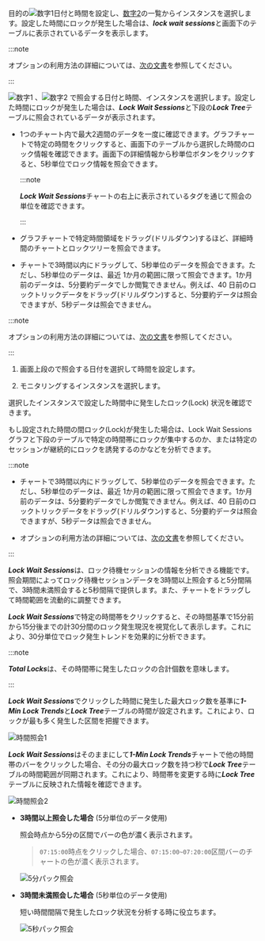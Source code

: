 <Title hashid="basicusage" level={props.level}>基本的な使い方</Title>

<Xclude product="mssql"><ProdImg img='db-locktress-basic.png' desc='Lock tree' /></Xclude>

<InDoc product="mssql"><ImgLang img="db-locktress-basic-mssql-v2.png" desc="Lock tree" /></InDoc>

<Xclude product='postgresql,mysql,altibase,mssql,mssql-v1,cubrid,tibero,db2,sapase'>

目的の![数字1](/img/number-01.png)日付と時間を設定し、[数字2](/img/number-02.png)の一覧からインスタンスを選択します。設定した時間にロックが発生した場合は、***lock wait sessions***と画面下のテーブルに表示されているデータを表示します。

:::note

<Cmdname sid="time" className="uitext" />オプションの利用方法の詳細については、[次の文書](usage-ui#timeselector)を参照してください。

:::

</Xclude>

<InDoc product='postgresql,mysql,altibase,cubrid'>

![数字1](/img/number-01.png) <Cmdname sid="time" className="uitext" />、![数字2](/img/number-02.png) <Cmdname sid="instance" className="uitext" />で照会する日付と時間、インスタンスを選択します。設定した時間にロックが発生した場合は、***Lock Wait Sessions***と下段の***Lock Tree***テーブルに照会されているデータが表示されます。

- 1つのチャート内で最大2週間のデータを一度に確認できます。グラフチャートで特定の時間をクリックすると、画面下のテーブルから選択した時間のロック情報を確認できます。画面下の詳細情報から秒単位ボタンをクリックすると、5秒単位でロック情報を照会できます。

  :::note

  ***Lock Wait Sessions***チャートの右上に表示されているタグを通じて照会の単位を確認できます。

  :::

- グラフチャートで特定時間領域をドラッグ(ドリルダウン)するほど、詳細時間のチャートとロックツリーを照会できます。

- チャートで3時間以内にドラッグして、5秒単位のデータを照会できます。ただし、5秒単位のデータは、最近 1か月の範囲に限って照会できます。1か月前のデータは、5分要約データでしか閲覧できません。例えば、40 日前のロックトリックデータをドラッグ(ドリルダウン)すると、5分要約データは照会できますが、5秒データは照会できません。

:::note

<Cmdname sid="time" className="uitext" />オプションの利用方法の詳細については、[次の文書](usage-ui#timeselector)を参照してください。

:::

</InDoc>

<InDoc product="mssql,mssql-v1,tibero,db2,sapase">

1. 画面上段の<Cmdname sid="time" className="uitext" />で照会する日付を選択して時間を設定します。

2. モニタリングするインスタンスを選択します。 

選択したインスタンスで設定した時間中に発生したロック(Lock) 状況を確認できます。

もし設定された時間の間ロック(Lock)が発生した場合は、<UI>Lock Wait Sessions</UI>グラフと下段のテーブルで特定の時間帯にロックが集中するのか、または特定のセッションが継続的にロックを誘発するのかなどを分析できます。

:::note

- チャートで3時間以内にドラッグして、5秒単位のデータを照会できます。ただし、5秒単位のデータは、最近 1か月の範囲に限って照会できます。1か月前のデータは、5分要約データでしか閲覧できません。例えば、40 日前のロックトリックデータをドラッグ(ドリルダウン)すると、5分要約データは照会できますが、5秒データは照会できません。

- <Cmdname sid="time" className="uitext" />オプションの利用方法の詳細については、[次の文書](usage-ui#timeselector)を参照してください。

:::

</InDoc>

<Title hashid="lockwaitsessions" level={props.level+1}><UI>Lock Wait Sessions</UI></Title>

***Lock Wait Sessions***は、ロック待機セッションの情報を分析できる機能です。照会期間によってロック待機セッションデータを3時間以上照会すると5分間隔で、3時間未満照会すると5秒間隔で提供します。また、チャートをドラッグして時間範囲を流動的に調整できます。

<Title hashid="1minlocktrend" level={props.level+1}><UI>1-Min Lock Trends</UI></Title>

***Lock Wait Sessions***で特定の時間帯をクリックすると、その時間基準で15分前から15分後までの計30分間のロック発生現況を視覚化して表示します。これにより、30分単位でロック発生トレンドを効果的に分析できます。 

:::note 

***Total Locks***は、その時間帯に発生したロックの合計個数を意味します。

:::

<Title hashid="selecttimelocktree" level={props.level+1}>時間照会</Title>

***Lock Wait Sessions***でクリックした時間に発生した最大ロック数を基準に***1-Min Lock Trends***と***Lock Tree***テーブルの時間が設定されます。これにより、ロックが最も多く発生した区間を把握できます。 

![時間照会1](/img/db-lock-tree-1-min-lock-trends2.png)

***Lock Wait Sessions***はそのままにして***1-Min Lock Trends***チャートで他の時間帯のバーをクリックした場合、その分の最大ロック数を持つ秒で***Lock Tree***テーブルの時間範囲が同期されます。これにより、時間帯を変更する時に***Lock Tree***テーブルに反映された情報を確認できます。

![時間照会2](/img/db-lock-tree-1-min-lock-trends3.png)

- **3時間以上照会した場合** (5分単位のデータ使用)

  照会時点から5分の区間でバーの色が濃く表示されます。 

  > `07:15:00`時点をクリックした場合、`07:15:00~07:20:00`区間バーのチャートの色が濃く表示されます。

  ![5分パック照会](/img/db-lock-tree-1-min-lock-trends-5min.png)

- **3時間未満照会した場合** (5秒単位のデータ使用)

  短い時間間隔で発生したロック状況を分析する時に役立ちます。 

  ![5秒パック照会](/img/db-lock-tree-1-min-lock-trends-5sec.png)
